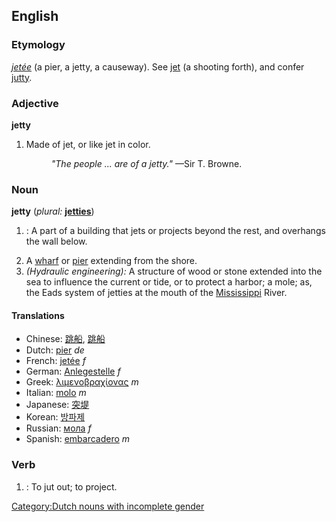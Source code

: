==English==

{{webster}}

===Etymology===
{{F.}} ''[[jetée]]'' (a pier, a jetty, a causeway). See [[jet]] (a shooting forth), and confer [[jutty]].

===Adjective===
'''jetty'''
# Made of jet, or like jet in color.
#:''"The people ... are of a jetty."'' —Sir T. Browne.

===Noun===
'''jetty'''  (''plural:'' '''[[jetties]]''')

#{{Architecture}}: A part of a building that jets or projects beyond the rest, and overhangs the wall below.
# A [[wharf]] or [[pier]] extending from the shore.
# ''(Hydraulic engineering):'' A structure of wood or stone extended into the sea to influence the current or tide, or to protect a harbor; a mole; as, the Eads system of jetties at the mouth of the [[Mississippi]] River.

====Translations====
*Chinese: [[跳船]], [[跳船]]
*Dutch: [[pier]] ''de'' [[Category:Dutch nouns with incomplete gender]]
*French: [[jetée]] ''f''
*German: [[Anlegestelle]] ''f''
*Greek: [[λιμενοβραχίονας]] ''m''
*Italian: [[molo]] ''m''
*Japanese: [[突堤]]
*Korean: [[방파제]]
*Russian: [[мола]] ''f''
*Spanish: [[embarcadero]] ''m''

===Verb===
{{en-infl-reg-consonant-y|jett|y}}
# {{cattag2|Obsolete|Intransitive verbs}}: To jut out; to project.